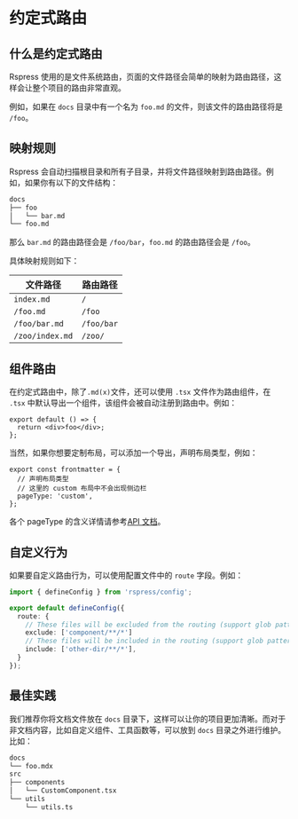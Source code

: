 # 约定式路由

## 什么是约定式路由

Rspress 使用的是文件系统路由，页面的文件路径会简单的映射为路由路径，这样会让整个项目的路由非常直观。

例如，如果在 `docs` 目录中有一个名为 `foo.md` 的文件，则该文件的路由路径将是 `/foo`。

## 映射规则

Rspress 会自动扫描根目录和所有子目录，并将文件路径映射到路由路径。例如，如果你有以下的文件结构：

```bash
docs
├── foo
│   └── bar.md
└── foo.md
```

那么 `bar.md` 的路由路径会是 `/foo/bar`，`foo.md` 的路由路径会是 `/foo`。

具体映射规则如下：

| 文件路径        | 路由路径   |
| --------------- | ---------- |
| `index.md`      | `/`        |
| `/foo.md`       | `/foo`     |
| `/foo/bar.md`   | `/foo/bar` |
| `/zoo/index.md` | `/zoo/`    |

## 组件路由

在约定式路由中，除了`.md(x)`文件，还可以使用 `.tsx` 文件作为路由组件，在 `.tsx` 中默认导出一个组件，该组件会被自动注册到路由中。例如：

```tsx title="foo.tsx"
export default () => {
  return <div>foo</div>;
};
```

当然，如果你想要定制布局，可以添加一个导出，声明布局类型，例如：

```tsx title="foo.tsx"
export const frontmatter = {
  // 声明布局类型
  // 这里的 custom 布局中不会出现侧边栏
  pageType: 'custom',
};
```

各个 pageType 的含义详情请参考[API 文档](/api/config/config-frontmatter#pagetype)。

## 自定义行为

如果要自定义路由行为，可以使用配置文件中的 `route` 字段。例如：

```ts title="rspress.config.ts"
import { defineConfig } from 'rspress/config';

export default defineConfig({
  route: {
    // These files will be excluded from the routing (support glob pattern)
    exclude: ['component/**/*']
    // These files will be included in the routing (support glob pattern)
    include: ['other-dir/**/*'],
  }
});
```

## 最佳实践

我们推荐你将文档文件放在 `docs` 目录下，这样可以让你的项目更加清晰。而对于非文档内容，比如自定义组件、工具函数等，可以放到 `docs` 目录之外进行维护。比如：

```bash
docs
└── foo.mdx
src
├── components
│   └── CustomComponent.tsx
└── utils
    └── utils.ts
```
